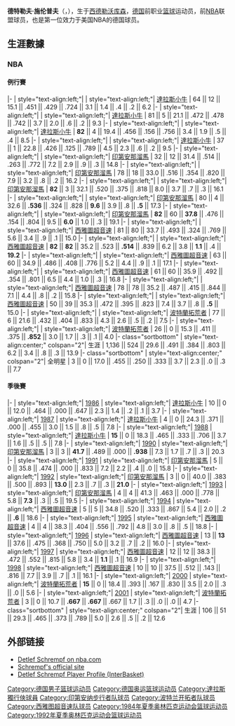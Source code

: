 {{noteTA
|G1=NBA
}}
{{infobox NBA Player
| name = 德特勒夫·施伦普夫<br>Detlef Schrempf
| image = Detlef Schrempf at NBA All-Star Center Court 2016 (24742228990).jpg
| caption = 
| nickname = 
| position = [[小前锋|小前锋]]/[[大前锋|大前锋]]
| height_ft = 6
| height_in = 10
| weight_lbs = 235
| team = 
| nationality = {{GER}}
| birth_date = {{birth date and age|1963|1|21}} 
| birth_place = {{flag|西德}}[[勒沃库森|勒沃库森]]
| college = [[华盛顿大学|华盛顿大学]] (1981–1985)
| draft_year = 1985
| draft_round = 1
| draft_pick = 8
| draft_team = [[达拉斯小牛|达拉斯小牛]]
| career_start = 1985
| career_end = 2001
| career_position = [[小前鋒|小前鋒]] / [[大前鋒|大前鋒]]
| career_number = 32, 11, 12
| coach_start = 2005
| coach_end = 2007
| years1 = {{nbay|1985|start}}–{{nbay|1988|end}} 
| team1 = [[達拉斯小牛|達拉斯小牛]]
| years2 = {{nbay|1988|end}}–{{nbay|1992|end}} 
| team2 = [[印第安那溜馬|印第安那溜馬]]
| years3 = {{nbay|1993|start}}–{{nbay|1998|end}} 
| team3 = [[西雅圖超音速|西雅圖超音速]]
| years4 = {{nbay|1999|start}}–{{nbay|2000|end}} 
| team4 = [[波特蘭拓荒者|波特蘭拓荒者]]
| cyears1 = {{nbay|2005|start}}–{{nbay|2006|end}}
| cteam1 = [[西雅圖超音速|西雅圖超音速]] (助理教練)
| highlights = 
*3× [[NBA全明星赛|NBA全明星]] ({{tsl|en|1993 NBA All-Star Game||1993}}, {{tsl|en|1995 NBA All-Star Game||1995}}, {{tsl|en|1997 NBA All-Star Game||1997}})
*[[NBA最佳陣容|NBA最佳陣容第三隊]] ({{nbay|1994|end}})
*2× [[NBA最佳第六人|NBA最佳第六人]] ({{nbay|1990|end}}, {{nbay|1991|end}})
| stats_league = NBA
| stat1label = [[得分_(籃球)|得分]]
| stat1value = 15,761 (13.9 ppg)
| stat2label = [[籃板|籃板]]
| stat2value = 7,023 (6.2 rpg)
| stat3label = [[助攻|助攻]]
| stat3value = 3,833 (3.4 apg)
| bbr = schrede01
| FIBA_HOF_player = Detlef-Schrempf
}}
'''德特勒夫·施伦普夫'''（{{lang-de|'''Detlef Schrempf'''}}，{{bd|1963年|1月21日||}}），生于[[西德|西德]][[勒沃库森|勒沃库森]]，[[德国|德国]]前职业[[篮球|篮球]]运动员，前[[NBA|NBA]]联盟球员，也是第一位效力于美国NBA的德国球员。

== 生涯數據 ==
{{NBA player statistics legend}}
=== NBA ===
==== 例行賽 ====

{{NBA player statistics start}}
|-
| style="text-align:left;"| {{nbay|1985}}
| style="text-align:left;"| [[達拉斯小牛|達拉斯小牛]]
| 64 || 12 || 15.1 || .451 || .429 || .724 || 3.1 || 1.4 || .4 || .2 || 6.2
|-
| style="text-align:left;"| {{nbay|1986}}
| style="text-align:left;"| [[達拉斯小牛|達拉斯小牛]]
| 81 || 5 || 21.1 || .472 || .478 || .742 || 3.7 || 2.0 || .6 || .2 || 9.3
|-
| style="text-align:left;"| {{nbay|1987}}
| style="text-align:left;"| [[達拉斯小牛|達拉斯小牛]]
| '''82''' || 4 || 19.4 || .456 || .156 || .756 || 3.4 || 1.9 || .5 || .4 || 8.5
|-
| style="text-align:left;"| {{nbay|1988}}
| style="text-align:left;"| [[達拉斯小牛|達拉斯小牛]]
| 37 || 1 || 22.8 || .426 || .125 || .789 || 4.5 || 2.3 || .6 || .2 || 9.5
|-
| style="text-align:left;"|{{Nbay|1988}}
| style="text-align:left;"| [[印第安那溜馬|印第安那溜馬]]
| 32 || 12 || 31.4 || .514 || .263 || .772 || 7.2 || 2.9 || .9 || .3 || 14.8
|-
| style="text-align:left;"| {{nbay|1989}}
| style="text-align:left;"| [[印第安那溜馬|印第安那溜馬]]
| 78 || 18 || 33.0 || .516 || .354 || .820 || 7.9 || 3.2 || .8 || .2 || 16.2
|-
| style="text-align:left;"| {{nbay|1990}}
| style="text-align:left;"| [[印第安那溜馬|印第安那溜馬]]
| '''82''' || 3 || 32.1 || .520 || .375 || .818 || 8.0 || 3.7 || .7 || .3 || 16.1
|-
| style="text-align:left;"| {{nbay|1991}}
| style="text-align:left;"| [[印第安那溜馬|印第安那溜馬]]
| 80 || 4 || 32.6 || '''.536''' || .324 || .828 || '''9.6''' || 3.9 || .8 || '''.5''' || 17.3
|-
| style="text-align:left;"| {{nbay|1992}}
| style="text-align:left;"| [[印第安那溜馬|印第安那溜馬]]
| '''82''' || 60 || '''37.8''' || .476 || .154 || .804 || 9.5 || '''6.0''' || 1.0 || .3 || 19.1
|-
| style="text-align:left;"| {{nbay|1993}}
| style="text-align:left;"| [[西雅圖超音速|西雅圖超音速]]
| 81 || 80 || 33.7 || .493 || .324 || .769 || 5.6 || 3.4 || .9 || .1 || 15.0
|-
| style="text-align:left;"| {{nbay|1994}}
| style="text-align:left;"| [[西雅圖超音速|西雅圖超音速]]
| '''82''' || '''82''' || 35.2 || .523 || '''.514''' || .839 || 6.2 || 3.8 || '''1.1''' || .4 || '''19.2'''
|-
| style="text-align:left;"| {{nbay|1995}}
| style="text-align:left;"| [[西雅圖超音速|西雅圖超音速]]
| 63 || 60 || 34.9 || .486 || .408 || .776 || 5.2 || 4.4 || .9 || .1 || 17.1
|-
| style="text-align:left;"| {{nbay|1996}}
| style="text-align:left;"| [[西雅圖超音速|西雅圖超音速]]
| 61 || 60 || 35.9 || .492 || .354 || .801 || 6.5 || 4.4 || 1.0 || .3 || 16.8
|-
| style="text-align:left;"| {{nbay|1997}}
| style="text-align:left;"| [[西雅圖超音速|西雅圖超音速]]
| 78 || 78 || 35.2 || .487 || .415 || .844 || 7.1 || 4.4 || .8 || .2 || 15.8
|-
| style="text-align:left;"| {{nbay|1998}}
| style="text-align:left;"| [[西雅圖超音速|西雅圖超音速]]
| 50 || 39 || 35.3 || .472 || .395 || .823 || 7.4 || 3.7 || .8 || '''.5''' || 15.0
|-
| style="text-align:left;"| {{nbay|1999|trunc=y}}
| style="text-align:left;"| [[波特蘭拓荒者|波特蘭拓荒者]]
| 77 || 6 || 21.6 || .432 || .404 || .833 || 4.3 || 2.6 || .5 || .2 || 7.5
|-
| style="text-align:left;"| {{nbay|2000}}
| style="text-align:left;"| [[波特蘭拓荒者|波特蘭拓荒者]]
| 26 || 0 || 15.3 || .411 || .375 || '''.852''' || 3.0 || 1.7 || .3 || .1 || 4.0
|- class="sortbottom"
| style="text-align:center;" colspan="2"| 生涯
| 1,136 || 524 || 29.6 || .491 || .384 || .803 || 6.2 || 3.4 || .8 || .3 || 13.9
|- class="sortbottom"
| style="text-align:center;" colspan="2"| 全明星
| 3 || 0 || 17.0 || .455 || .250 || .333 || 3.7 || 2.3 || .0 || .3 || 7.7
{{S-end}}

==== 季後賽 ====

{{NBA player statistics start}}
|-
| style="text-align:left;"| [[1986_NBA_Playoffs|1986]]
| style="text-align:left;"| [[達拉斯小牛|達拉斯小牛]]
| 10 || 0 || 12.0 || .464 || .000 || .647 || 2.3 || 1.4 || .2 || .1 || 3.7
|-
| style="text-align:left;"| [[1987_NBA_Playoffs|1987]]
| style="text-align:left;"| [[達拉斯小牛|達拉斯小牛]]
| 4 || 0 || 24.3 || .371 || .000 || .455 || 3.0 || 1.5 || .8 || .5 || 7.8
|-
| style="text-align:left;"| [[1988_NBA_Playoffs|1988]]
| style="text-align:left;"| [[達拉斯小牛|達拉斯小牛]]
| '''15''' || 0 || 18.3 || .465 || .333 || .706 || 3.7 || 1.6 || .5 || .5 || 7.8
|-
| style="text-align:left;"| [[1990_NBA_Playoffs|1990]]
| style="text-align:left;"| [[印第安那溜馬|印第安那溜馬]]
| 3 || 3 || '''41.7''' || .489 || .000 || '''.938''' || 7.3 || 1.7 || .7 || .3 || 20.3
|-
| style="text-align:left;"| [[1991_NBA_Playoffs|1991]]
| style="text-align:left;"| [[印第安那溜馬|印第安那溜馬]]
| 5 || 0 || 35.8 || .474 || .000 || .833 || 7.2 || 2.2 || .4 || .0 || 15.8
|-
| style="text-align:left;"| [[1992_NBA_Playoffs|1992]]
| style="text-align:left;"| [[印第安那溜馬|印第安那溜馬]]
| 3 || 0 || 40.0 || .383 || .500 || .893 || '''13.0''' || 2.3 || .7 || .3 || '''21.0'''
|-
| style="text-align:left;"| [[1993_NBA_Playoffs|1993]]
| style="text-align:left;"| [[印第安那溜馬|印第安那溜馬]]
| 4 || 4 || 41.3 || .463 || .000 || .778 || 5.8 || '''7.3''' || .3 || .5 || 19.5
|-
| style="text-align:left;"| [[1994_NBA_Playoffs|1994]]
| style="text-align:left;"| [[西雅圖超音速|西雅圖超音速]]
| 5 || 5 || 34.8 || .520 || .333 || .867 || 5.4 || 2.0 || .2 || '''.6''' || 18.6
|-
| style="text-align:left;"| [[1995_NBA_Playoffs|1995]]
| style="text-align:left;"| [[西雅圖超音速|西雅圖超音速]]
| 4 || 4 || 38.3 || .404 || .556 || .792 || 4.8 || 3.0 || .8 || .5 || 18.8
|-
| style="text-align:left;"| [[1996_NBA_Playoffs|1996]]
| style="text-align:left;"| [[西雅圖超音速|西雅圖超音速]]
| 13 || '''13''' || 37.6 || .475 || .368 || .750 || 5.0 || 3.2 || .7 || .2 || 16.0
|-
| style="text-align:left;"| [[1997_NBA_Playoffs|1997]]
| style="text-align:left;"| [[西雅圖超音速|西雅圖超音速]]
| 12 || 12 || 38.3 || .472 || .552 || .815 || 5.8 || 3.4 || '''1.1''' || .1 || 16.9
|-
| style="text-align:left;"| [[1998_NBA_Playoffs|1998]]
| style="text-align:left;"| [[西雅圖超音速|西雅圖超音速]]
| 10 || 10 || 37.5 || .512 || .143 || .816 || 7.7 || 3.9 || .7 || .1 || 16.1
|-
| style="text-align:left;"| [[2000年NBA季後賽|2000]]
| style="text-align:left;"| [[波特蘭拓荒者|波特蘭拓荒者]]
| '''15''' || 0 || 18.4 || .393 || .167 || .830 || 3.5 || 2.0 || .3 || .0 || 5.6
|-
| style="text-align:left;"| [[2001年NBA季後賽|2001]]
| style="text-align:left;"| [[波特蘭拓荒者|波特蘭拓荒者]]
| 3 || 0 || 10.7 || '''.667''' || '''.667''' || .667 || 1.7 || .3 || .0 || .0 || 4.7
|- class="sortbottom"
| style="text-align:center;" colspan="2"| 生涯
| 106 || 51 || 29.3 || .465 || .373 || .789 || 5.0 || 2.6 || .5 || .2 || 12.6
{{S-end}}

==外部链接==
*[http://www.nba.com/playerfile/detlef_schrempf/ Detlef Schrempf on nba.com] {{Wayback|url=http://www.nba.com/playerfile/detlef_schrempf/ |date=20121212031809 }}
*[https://web.archive.org/web/20060902051915/http://www.detlef.com/ Schrempf's official site]
*[http://www.interbasket.net/players/schrempf.htm Detlef Schrempf Player Profile (InterBasket)] {{Wayback|url=http://www.interbasket.net/players/schrempf.htm |date=20210225134456 }}

{{1985 NBA Draft}}
{{NBA最佳第六人}}

{{Authority control}}
{{DEFAULTSORT:Schrempf, Detlef}}
[[Category:德国男子篮球运动员|Category:德国男子篮球运动员]]
[[Category:德国奥运篮球运动员|Category:德国奥运篮球运动员]]
[[Category:達拉斯獨行俠球員|Category:達拉斯獨行俠球員]]
[[Category:印第安纳步行者队球员|Category:印第安纳步行者队球员]]
[[Category:波特兰开拓者队球员|Category:波特兰开拓者队球员]]
[[Category:西雅图超音速队球员|Category:西雅图超音速队球员]]
[[Category:1984年夏季奥林匹克运动会篮球运动员|Category:1984年夏季奥林匹克运动会篮球运动员]]
[[Category:1992年夏季奥林匹克运动会篮球运动员|Category:1992年夏季奥林匹克运动会篮球运动员]]